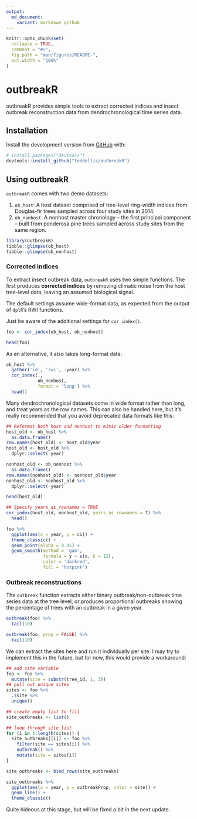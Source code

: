 ```yaml
---
output: 
  md_document:
    variant: markdown_github
---
```


<!-- README.md is generated from README.Rmd. Please edit that file -->

```r
knitr::opts_chunk$set(
  collapse = TRUE,
  comment = "#>",
  fig.path = "man/figures/README-",
  out.width = "100%"
)
```

# outbreakR

<!-- badges: start -->
<!-- badges: end -->

outbreakR provides simple tools to extract corrected indices and insect outbreak reconstruction data from dendrochronological time series data.

## Installation
Install the development version from [GitHub](https://github.com/) with:

``` r
# install.packages("devtools")
devtools::install_github("toddellis/outbreakR")
```
## Using outbreakR

`outbreakR` comes with two demo datasets:

1. `ob_host`: A host dataset comprised of tree-level ring-width indices from Douglas-fir trees sampled across four study sites in 2014.
2. `ob_nonhost`: A nonhost master chronology -- the first principal component -- built from ponderosa pine trees sampled across study sites from the same region.


```r
library(outbreakR)
tibble::glimpse(ob_host)
tibble::glimpse(ob_nonhost)
```

### Corrected indices

To extract insect outbreak data, `outbreakR` uses two simple functions. The first produces **corrected indices** by removing climatic noise from the host tree-level data, leaving an assumed biological signal.

The default settings assume wide-format data, as expected from the output of `dplR`'s RWI functions. 

Just be aware of the additional settings for `cor_index()`.

```r
foo <- cor_index(ob_host, ob_nonhost)

head(foo)
```

As an alternative, it also takes long-format data:

```r
ob_host %>%
  gather('id', 'rwi', -year) %>%
  cor_index(., 
            ob_nonhost,
            format = 'long') %>%
  head()
```

Many dendrochronological datasets come in wide format rather than long, and treat years as the row names. This can also be handled here, but it's really recommended that you avoid deprecated data formats like this:

```r
## Reformat both host and nonhost to mimic older formatting
host_old <- ob_host %>%
  as.data.frame()
row.names(host_old) <- host_old$year
host_old <- host_old %>%
  dplyr::select(-year)

nonhost_old <- ob_nonhost %>%
  as.data.frame()
row.names(nonhost_old) <- nonhost_old$year
nonhost_old <- nonhost_old %>%
  dplyr::select(-year)

head(host_old)

## Specify years_as_rownames = TRUE
cor_index(host_old, nonhost_old, years_as_rownames = T) %>%
  head()

foo %>%
  ggplot(aes(x = year, y = ci)) +
  theme_classic() +
  geom_point(alpha = 0.05) +
  geom_smooth(method = 'gam', 
              formula = y ~ s(x, k = 12),
              color = 'darkred',
              fill = 'hotpink')
```

### Outbreak reconstructions

The `outbreak` function extracts either binary outbreak/non-outbreak time series data at the tree level, or produces proportional outbreaks showing the percentage of trees with an outbreak in a given year.

```r
outbreak(foo) %>%
  tail(10)

outbreak(foo, prop = FALSE) %>%
  tail(10)
```

We can extract the sites here and run it individually per site. I may try to implement this in the future, but for now, this would provide a workaround:

```r
## add site variable
foo <- foo %>%
  mutate(site = substr(tree_id, 1, 3)) 
## pull out unique sites
sites <- foo %>%
  .$site %>%
  unique()

## create empty list to fill
site_outbreaks <- list()

## loop through site list
for (i in 1:length(sites)) {
  site_outbreaks[[i]] <- foo %>%
    filter(site == sites[i]) %>%
    outbreak() %>%
    mutate(site = sites[i])
}

site_outbreaks <- bind_rows(site_outbreaks)

site_outbreaks %>%
  ggplot(aes(x = year, y = outbreakProp, color = site)) +
  geom_line() +
  theme_classic()
```

Quite hideous at this stage, but will be fixed a bit in the next update.

